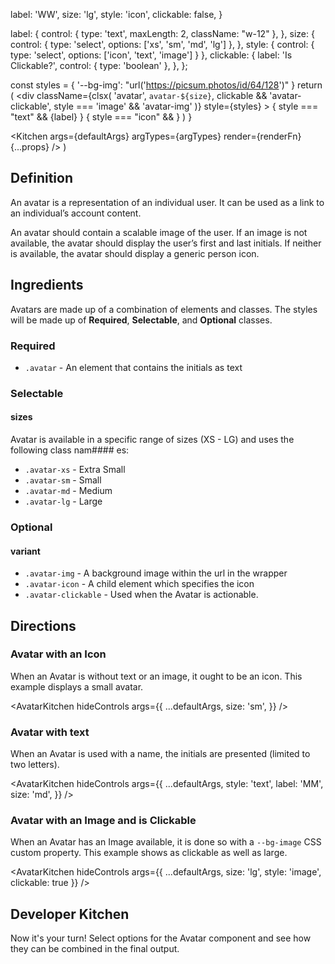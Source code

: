 
  label: 'WW',
  size: 'lg',
  style: 'icon',
  clickable: false,
}

  label: {
    control: { 
      type: 'text',
      maxLength: 2,
      className: "w-12"
    },
  },
  size: {
    control: { 
      type: 'select', 
      options: ['xs', 'sm', 'md', 'lg'] 
    },
  },
  style: {
    control: {
      type: 'select',
      options: ['icon', 'text', 'image']
    }
  },
  clickable: {
    label: 'Is Clickable?',
    control: { type: 'boolean' },
  },
};

  const styles = {
    '--bg-img': "url('https://picsum.photos/id/64/128')"
  }
  return (
    <div
      className={clsx(
        'avatar',
        `avatar-${size}`,
        clickable && 'avatar-clickable',
        style === 'image' && 'avatar-img'
      )}
      style={styles}
    >
      { style === "text" && <span>{label}</span> }
      { style === "icon" && <UserIcon className="avatar-icon" /> }
    </div>
  )
}

  <Kitchen
    args={defaultArgs}
    argTypes={argTypes}
    render={renderFn}
    {...props}
  />
)

## Definition

An avatar is a representation of an individual user. It can be used as a link to 
an individual’s account content.

An avatar should contain a scalable image of the user. If an image is not 
available, the avatar should display the user’s first and last initials. If 
neither is available, the avatar should display a generic person icon.

## Ingredients

Avatars are made up of a combination of elements and classes. The styles will be 
made up of **Required**, **Selectable**, and **Optional** classes.

### Required

- `.avatar` - An element that contains the initials as text

### Selectable

#### sizes

Avatar is available in a specific range of sizes (XS - LG) and uses the following class nam#### es:

- `.avatar-xs` - Extra Small
- `.avatar-sm` - Small
- `.avatar-md` - Medium
- `.avatar-lg` - Large

### Optional

#### variant

- `.avatar-img` - A background image within the url in the wrapper
- `.avatar-icon` - A child element which specifies the icon
- `.avatar-clickable` - Used when the Avatar is actionable.

## Directions

### Avatar with an Icon

When an Avatar is without text or an image, it ought to be an icon. 
This example displays a small avatar.

<AvatarKitchen hideControls args={{
  ...defaultArgs,
  size: 'sm',
}} />

### Avatar with text

When an Avatar is used with a name, the initials are presented (limited to two letters).

<AvatarKitchen hideControls args={{
  ...defaultArgs,
  style: 'text',
  label: 'MM',
  size: 'md',
}} />

### Avatar with an Image and is Clickable

When an Avatar has an Image available, it is done so with a `--bg-image` CSS
custom property. This example shows as clickable as well as large.

<AvatarKitchen hideControls args={{
  ...defaultArgs,
  size: 'lg',
  style: 'image',
  clickable: true
}} />

## Developer Kitchen

Now it's your turn! Select options for the Avatar component and see how they can 
be combined in the final output.

<AvatarKitchen targetSelector={null} />
